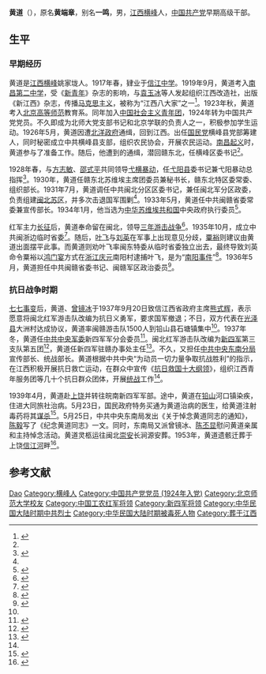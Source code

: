 {{Otheruses|黄道}}
{{Infobox person
| 图像       =Huang Dao.jpg
| 图像大小   = 200px
| 图像说明   = 
| 姓名       = 黄道
| 英文名     = 
| 原文名     = 
| 本名       = 黄端章
| 字 = 
| 号  = 
| 出生日期   = {{birth date|1900|4|25}}
| 出生地     = {{QIN}}[[江西省|江西省]][[横峰县|横峰县]]姚家垅
| 死亡日期   = {{death date and age|1939|5|23|1900|4|25}} 
| 死亡地     = {{CHN-1928}}[[江西省_(中華民國)|江西省]][[铅山县|铅山县]]河口镇
| 死因 = 被注射毒剂
| 墓地 = 上饶信江河畔
| 纪念建筑   = 
| 居住地     = 
| 政党       = {{CPC}}
| 政治运动   = 
| 国籍       = {{ROC}}
| 籍贯       = <!-- （仅限部分地区人士使用） -->
| 别名       = 黄一鸣
| 种族       = [[汉族|汉族]]
| 语言       = 
| 教育程度   = [[大学|大学]]
| 母校       = [[北京师范大学|北京师范大学]]
| 职业       = 
| 活跃时期   = 
| 组织       =
| 机构       = 
| 研究领域   = 
| 知名于     = 
| 知名作品   = 
| 宗教信仰   = [[社会主义|社会主义]]<br />[[共产主义|共产主义]]
| 配偶       = 吴品秀<br />陈清凤<ref>{{cite web|url=http://www.tiejunmedia.com/article/details/id/1257.html|title=一只皮箱解开一个谜|publisher=铁军传媒网|date=2014-08-25|accessdate=2015-07-30|author=余建峰|archive-date=2016-03-04|archive-url=https://web.archive.org/web/20160304043704/http://www.tiejunmedia.com/article/details/id/1257.html|dead-url=no}}</ref>
| 伴侣       = 
| 子女       = 儿子[[黄知真|黄知真]]<br />女儿黄知慧
| 父母       = 
| 亲属       = 
| 呼号       = 
| 受影响于   = 
| 影响于     = 
| 获奖       = 
| 网站       = <!-- {{URL| }} -->
| 签名       = 
}}
'''黄道'''（{{bd|1900年|4月25日|1939年|5月23日}}），原名'''黄端章'''，别名'''一鸣'''，男，[[江西|江西]][[横峰|横峰]]人，[[中国共产党|中国共产党]]早期高级干部。

== 生平 ==
=== 早期经历 ===
黄道是[[江西|江西]][[横峰|横峰]]姚家垅人。1917年春，肄业于[[信江中学|信江中学]]。1919年9月，黄道考入[[南昌第二中学|南昌第二中学]]，受《[[新青年|新青年]]》杂志的影响，与[[袁玉冰|袁玉冰]]等人发起组织江西改造社，出版《新江西》杂志，传播[[马克思主义|马克思主义]]，被称为“江西八大家”之一<ref>{{cite book|title=黄道传|author=陈群哲|year=2000|location=南昌|publisher=江西人民出版社|pages=19|isbn=7-210-02245-7}}</ref>。1923年秋，黄道考入[[北京高等师范|北京高等师范]]教育系。同年加入[[中国社会主义青年团|中国社会主义青年团]]，1924年转为中国共产党党员。不久即成为北师大党支部书记和北京学联的负责人之一，积极参加学生运动。1926年5月，黄道因遭[[北洋政府|北洋政府]]通缉，回到江西。出任[[国民党|国民党]]横峰县党部筹建人，同时秘密成立中共横峰县支部，组织农民协会，开展农民运动。[[南昌起义|南昌起义]]时，黄道参与了准备工作。随后，他遭到的通缉，潜回赣东北，任横峰区委书记<ref name="dsrw"/>。

1928年春，与[[方志敏|方志敏]]、[[邵式平|邵式平]]共同领导[[弋横暴动|弋横暴动]]，任[[弋阳县|弋阳县]]委书记兼弋阳暴动总指挥<ref>{{cite book|title=不朽的革命战士|editor=江西省民政厅|year=1960|publisher=江西人民出版社|pages=153|url=http://book.chaoxing.com/ebook/read_810323682e75593b48f3732f7825ec835cce485c0_153.html|access-date=2015-07-30|archive-date=2018-10-27|archive-url=https://web.archive.org/web/20181027142010/http://book.chaoxing.com/ebook/read_810323682e75593b48f3732f7825ec835cce485c0_153.html|dead-url=no}}</ref>。1930年，黄道任赣东北苏维埃主席团委员兼秘书长，赣东北特区委常委、组织部长。1931年7月，黄道调任中共闽北分区区委书记，兼任闽北军分区政委，负责组建[[闽北苏区|闽北苏区]]，并多次击退国军围剿<ref name="dsrw"/>。1933年5月，黄道任中共闽赣省委常委兼宣传部长。1934年1月，他当选为[[中华苏维埃共和国|中华苏维埃共和国]]中央政府执行委员<ref>{{cite web|url =http://www.rjjng.com.cn/research/2010/1411275444288.html|title =中华苏维埃共和国中央执行委员会布告|date =1934-02-03|accessdate =2015-07-30|archive-url =https://web.archive.org/web/20160304135225/http://www.rjjng.com.cn/research/2010/1411275444288.html|archive-date =2016-03-04|dead-url =yes}}</ref>。

红军主力[[长征|长征]]后，黄道奉命留在闽北，领导[[三年游击战争|三年游击战争]]<ref>{{cite book|author=《中国人民解放军军史》编写组|title=中国人民解放军军史：第一卷|year=2010|publisher=军事科学出版社|pages=443|isbn=978-7-80237-381-5}}</ref>。1935年10月，成立中共闽浙边临时省委<ref>{{cite book |author=粟裕 |title=粟裕回忆录|year=2007 |publisher= 解放军出版社 |location=北京|isbn=978-7-5065-5426-8|pages=128}}</ref>。随后，[[叶飞|叶飞]]与[[刘英_(中国共产党党员)|刘英]]在军事上出现意见分歧，[[粟裕|粟裕]]则建议由黄道出面摆平此事。而黄道则劝叶飞率闽东特委从临时省委独立出去，最终导致刘英命令粟裕以[[鸿门宴|鸿门宴]]方式在[[浙江|浙江]][[庆元|庆元]]南阳村逮捕叶飞，是为“[[南阳事件|南阳事件]]”<ref>{{cite news|url=http://history.sohu.com/20140401/n397486092.shtml|title=粟裕曾设鸿门宴绑架开国上将 押送途中遇突袭|date=2014-04-01|accessdate=2015-02-24|publisher=搜狐|archive-date=2015-02-24|archive-url=https://web.archive.org/web/20150224155636/http://history.sohu.com/20140401/n397486092.shtml|dead-url=no}}</ref>。1936年5月，黄道担任中共闽赣省委书记、闽赣军区政治委员<ref>{{cite book |author=张明金、刘立勤 |title=中国人民解放军历史上的200个军区|year=2010|publisher=解放军文艺出版社 |location=北京|pages=61|isbn=978-7-5033-2252-5}}</ref>。

=== 抗日战争时期 ===
[[七七事变|七七事变]]后，黄道、[[曾镜冰|曾镜冰]]于1937年9月20日致信江西省政府主席[[熊式辉|熊式辉]]，表示愿意将闽北红军游击队改编为抗日义勇军，要求国军撤退；不日，双方代表在[[光泽县|光泽县]]大洲村达成协议，黄道率闽赣游击队1500人到铅山县石塘镇集中<ref name="dsrw"/>。1937年冬，黄道任[[中共中央军委|中共中央军委]]新四军军分会委员<ref>{{cite book|title=陈毅传|author=《陈毅传》编写组|pages=102|location=北京|publisher=当代中国出版社|year=2006|isbn=7-80092-054-2}}</ref>。闽北红军游击队改编为[[新四军|新四军]]第三支队第五团<ref>{{cite web|url=http://www.ysxww.com/Html/2009-1/8/8212663972.htm|title=新四军第3支队第5团在石塘镇集结|date=2009-01-08|accessdate=2015-07-30|publisher=铅山新闻网|deadurl=yes|archiveurl=https://web.archive.org/web/20120320113621/http://www.ysxww.com/Html/2009-1/8/8212663972.htm|archivedate=2012-03-20}}</ref>，黄道任新四军驻赣办事处主任<ref>{{cite book|title=中国革命史手册|author=陈荣华|year=1986|publisher=华中师范大学出版社|pages=424}}</ref>。不久，又担任[[中共中央东南分局|中共中央东南分局]]宣传部长、统战部长。黄道根据中共中央“为动员一切力量争取抗战胜利”的指示，在江西积极开展抗日救亡运动，在群众中宣传《[[抗日救国十大纲领|抗日救国十大纲领]]》，组织江西青年服务团等几十个抗日群众团体，开展[[统战|统战]]工作<ref name="dsrw"/>。

1939年4月，黄道赴[[上饶|上饶]]并转往皖南新四军军部。途中，黄道在[[铅山|铅山]]河口镇染疾，住进大同旅社治病。5月23日，国民政府特务买通为黄道治病的医生，给黄道注射毒药将其[[谋杀|谋杀]]<ref name="dsrw">{{cite book|title=中共党史人物传 精选本|volume=4下|editor=中共党史人物研究会|pages=175-195|location=北京|year=中共党史出版社|year=2010|isbn=7-5098-0257-1}}</ref>。5月25日，中共中央东南局发出《关于悼念黄道同志的通知》，[[陈毅|陈毅]]写了《纪念黄道同志》一文。同时，东南局又派曾镜冰、[[陈丕显|陈丕显]]慰问黄道亲属和主持悼念活动。黄道灵柩运往闽北[[崇安|崇安]]长涧源安葬。1953年，黄道遗骸迁葬于上饶[[信江河|信江河]]畔<ref>{{cite journal|title=黄道遇难，陈毅悲痛与悼文|journal=党史文汇|year=2006|issue=2|url=http://www.xzbu.com/1/view-296406.htm|author=陈家鹦|access-date=2015-07-30|archive-url=https://web.archive.org/web/20160304120505/http://www.xzbu.com/1/view-296406.htm|archive-date=2016-03-04|dead-url=yes}}</ref>。

== 参考文献 ==
{{Reflist|2}}

{{Authority control}}
{{DEFAULTSORT:Huang黄}}
[[Category:黄姓|Dao]]
[[Category:横峰人|Category:横峰人]]
[[Category:中国共产党党员_(1924年入党)|Category:中国共产党党员 (1924年入党)]]
[[Category:北京师范大学校友|Category:北京师范大学校友]]
[[Category:中国工农红军将领|Category:中国工农红军将领]]
[[Category:新四军将领|Category:新四军将领]]
[[Category:中华民国大陆时期中共烈士|Category:中华民国大陆时期中共烈士]]
[[Category:中华民国大陆时期被毒死人物|Category:中华民国大陆时期被毒死人物]]
[[Category:葬于江西|Category:葬于江西]]